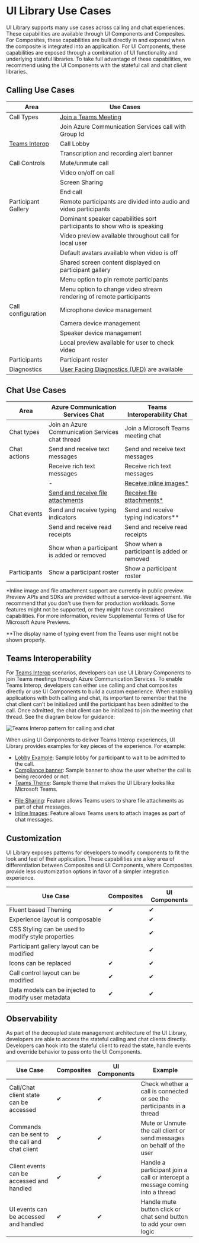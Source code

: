 
<Meta title="Use Cases" />

# UI Library Use Cases

UI Library supports many use cases across calling and chat experiences.
These capabilities are available through UI Components and Composites.
For Composites, these capabilities are built directly in and exposed when the composite is integrated into an application.
For UI Components, these capabilities are exposed through a combination of UI functionality and underlying stateful libraries.
To take full advantage of these capabilities, we recommend using the UI Components with the stateful call and chat client libraries.

## Calling Use Cases

| Area                                                                                            | Use Cases                                                                                                                                                   |
| ----------------------------------------------------------------------------------------------- | ----------------------------------------------------------------------------------------------------------------------------------------------------------- |
| Call Types                                                                                      | [Join a Teams Meeting](#teams-interoperability)                                                                                                             |
|                                                                                                 | Join Azure Communication Services call with Group Id                                                                                                        |
| [Teams Interop](https://docs.microsoft.com/azure/communication-services/concepts/teams-interop) | Call Lobby                                                                                                                                                  |
|                                                                                                 | Transcription and recording alert banner                                                                                                                    |
| Call Controls                                                                                   | Mute/unmute call                                                                                                                                            |
|                                                                                                 | Video on/off on call                                                                                                                                        |
|                                                                                                 | Screen Sharing                                                                                                                                              |
|                                                                                                 | End call                                                                                                                                                    |
| Participant Gallery                                                                             | Remote participants are divided into audio and video participants                                                                                           |
|                                                                                                 | Dominant speaker capabilities sort participants to show who is speaking                                                                                     |
|                                                                                                 | Video preview available throughout call for local user                                                                                                      |
|                                                                                                 | Default avatars available when video is off                                                                                                                 |
|                                                                                                 | Shared screen content displayed on participant gallery                                                                                                      |
|                                                                                                 | Menu option to pin remote participants                                                                                                                      |
|                                                                                                 | Menu option to change video stream rendering of remote participants                                                                                         |
| Call configuration                                                                              | Microphone device management                                                                                                                                |
|                                                                                                 | Camera device management                                                                                                                                    |
|                                                                                                 | Speaker device management                                                                                                                                   |
|                                                                                                 | Local preview available for user to check video                                                                                                             |
| Participants                                                                                    | Participant roster                                                                                                                                          |
| Diagnostics                                                                                     | [User Facing Diagnostics (UFD)](https://docs.microsoft.com/azure/communication-services/concepts/voice-video-calling/user-facing-diagnostics) are available |

## Chat Use Cases

| Area         | Azure Communication Services Chat                                                                                                            | Teams Interoperability Chat                                                                                                               |
| ------------ | -------------------------------------------------------------------------------------------------------------------------------------------- | ----------------------------------------------------------------------------------------------------------------------------------------- |
| Chat types   | Join an Azure Communication Services chat thread                                                                                             | Join a Microsoft Teams meeting chat                                                                                                       |
| Chat actions | Send and receive text messages                                                                                                               | Send and receive text messages                                                                                                            |
|              | Receive rich text messages                                                                                                                   | Receive rich text messages                                                                                                                |
|              | -                                                                                                                                            | [Receive inline images\*](https://learn.microsoft.com/en-us/azure/communication-services/tutorials/inline-image-tutorial-interop-chat)    |
|              | [Send and receive file attachments](https://learn.microsoft.com/en-us/azure/communication-services/tutorials/file-sharing-tutorial-acs-chat) | [Receive file attachments\*](https://learn.microsoft.com/en-us/azure/communication-services/tutorials/file-sharing-tutorial-interop-chat) |
| Chat events  | Send and receive typing indicators                                                                                                           | Send and receive typing indicators\*\*                                                                                                    |
|              | Send and receive read receipts                                                                                                               | Send and receive read receipts                                                                                                            |
|              | Show when a participant is added or removed                                                                                                  | Show when a participant is added or removed                                                                                               |
| Participants | Show a participant roster                                                                                                                    | Show a participant roster                                                                                                                 |

\*Inline image and file attachment support are currently in public preview. Preview APIs and SDKs are provided without a service-level agreement. We recommend that you don't use them for production workloads. Some features might not be supported, or they might have constrained capabilities. For more information, review Supplemental Terms of Use for Microsoft Azure Previews.

\*\*The display name of typing event from the Teams user might not be shown properly.

## Teams Interoperability

For [Teams Interop](https://docs.microsoft.com/azure/communication-services/concepts/teams-interop) scenarios, developers can use UI Library Components to join Teams meetings through Azure Communication Services.
To enable Teams Interop, developers can either use calling and chat composites directly or use UI Components to build a custom experience.
When enabling applications with both calling and chat, its important to remember that the chat client can't be initialized until the participant has been admitted to the call.
Once admitted, the chat client can be initialized to join the meeting chat thread.
See the diagram below for guidance:

![Teams Interop pattern for calling and chat](images/teams-interop-pattern.png)

When using UI Components to deliver Teams Interop experiences, UI Library provides examples for key pieces of the experience.
For example:

- [Lobby Example](./?path=/docs/concepts-teams-interop-lobby--docs): Sample lobby for participant to wait to be admitted to the call.
- [Compliance banner](./?path=/docs/concepts-teams-interop-compliance-banner--docs): Sample banner to show the user whether the call is being recorded or not.
- [Teams Theme](./?path=/docs/examples-themes-teams--docs): Sample theme that makes the UI Library looks like Microsoft Teams.

<SingleLineBetaBanner content="The following features are currently in public preview" />

- [File Sharing](https://learn.microsoft.com/en-us/azure/communication-services/tutorials/file-sharing-tutorial-interop-chat): Feature allows Teams users to share file attachments as part of chat messages.
- [Inline Images](https://learn.microsoft.com/en-us/azure/communication-services/tutorials/inline-image-tutorial-interop-chat): Feature allows Teams users to attach images as part of chat messages.

## Customization

UI Library exposes patterns for developers to modify components to fit the look and feel of their application.
These capabilities are a key area of differentiation between Composites and UI Components, where Composites provide less customization options in favor of a simpler integration experience.

| Use Case                                            | Composites | UI Components |
| --------------------------------------------------- | ---------- | ------------- |
| Fluent based Theming                                | ✔         | ✔            |
| Experience layout is composable                     |            | ✔            |
| CSS Styling can be used to modify style properties  |            | ✔            |
| Participant gallery layout can be modified          |            | ✔            |
| Icons can be replaced                               | ✔         | ✔            |
| Call control layout can be modified                 | ✔         | ✔            |
| Data models can be injected to modify user metadata | ✔         | ✔            |

## Observability

As part of the decoupled state management architecture of the UI Library, developers are able to access the stateful calling and chat clients directly.
Developers can hook into the stateful client to read the state, handle events and override behavior to pass onto the UI Components.

| Use Case                                         | Composites | UI Components | Example                                                                      |
| ------------------------------------------------ | ---------- | ------------- | ---------------------------------------------------------------------------- |
| Call/Chat client state can be accessed           | ✔         | ✔            | Check whether a call is connected or see the participants in a thread         |
| Commands can be sent to the call and chat client | ✔         | ✔            | Mute or Unmute the call client or send messages on behalf of the user        |
| Client events can be accessed and handled        | ✔         | ✔            | Handle a participant join a call or intercept a message coming into a thread |
| UI events can be accessed and handled            | ✔         | ✔            | Handle mute button click or chat send button to add your own logic           |

